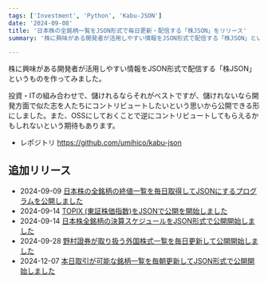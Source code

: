 ```yaml
---
tags: ['Investment', 'Python', 'Kabu-JSON']
date: '2024-09-08'
title: '日本株の全銘柄一覧をJSON形式で毎日更新・配信する「株JSON」をリリース'
summary: '株に興味がある開発者が活用しやすい情報をJSON形式で配信する「株JSON」というものを作ってみました'

---
```


株に興味がある開発者が活用しやすい情報をJSON形式で配信する「株JSON」というものを作ってみました。

投資・ITの組み合わせで、儲けれるならそれがベストですが、儲けれないなら開発方面で似た志を人たちにコントリビュートしたいという思いから公開できる形にしました。また、OSSにしておくことで逆にコントリビュートしてもらえるかもしれないという期待もあります。

- レポジトリ https://github.com/umihico/kabu-json

## 追加リリース

- 2024-09-09 [日本株の全銘柄の終値一覧を毎日取得してJSONにするプログラムを公開しました](https://umihi.co/blog/20240909-kabu-json-all-close-prices-release)
- 2024-09-14 [TOPIX (東証株価指数)をJSONで公開を開始しました](https://umihi.co/blog/20240914-kabu-json-topix-release)
- 2024-09-14 [日本株全銘柄の決算スケジュールをJSON形式で公開開始しました](https://umihi.co/blog/20240914-kabu-json-kessan-schedules-release)
- 2024-09-28 [野村證券が取り扱う外国株式一覧を毎日更新して公開開始しました](https://umihi.co/blog/20240928-kabu-json-nomura-foreign-stocks-release)
- 2024-12-07 [本日取引が可能な銘柄一覧を毎朝更新してJSON形式で公開開始しました](https://umihi.co/blog/20241207-kabu-json-tradable-codes-release)
